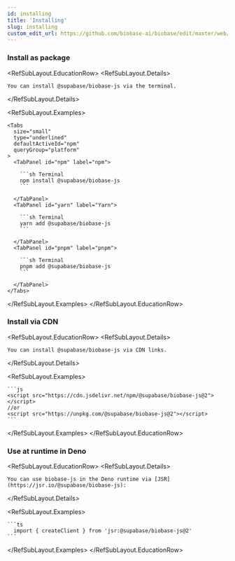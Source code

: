 ```yaml
---
id: installing
title: 'Installing'
slug: installing
custom_edit_url: https://github.com/biobase-ai/biobase/edit/master/web/spec/biobase.yml
---
```


### Install as package

<RefSubLayout.EducationRow>
  <RefSubLayout.Details>

    You can install @supabase/biobase-js via the terminal.

  </RefSubLayout.Details>

  <RefSubLayout.Examples>

    <Tabs
      size="small"
      type="underlined"
      defaultActiveId="npm"
      queryGroup="platform"
    >
      <TabPanel id="npm" label="npm">

        ```sh Terminal
        npm install @supabase/biobase-js
        ```

      </TabPanel>
      <TabPanel id="yarn" label="Yarn">

        ```sh Terminal
        yarn add @supabase/biobase-js
        ```

      </TabPanel>
      <TabPanel id="pnpm" label="pnpm">

        ```sh Terminal
        pnpm add @supabase/biobase-js
        ```

      </TabPanel>
    </Tabs>

  </RefSubLayout.Examples>
</RefSubLayout.EducationRow>

### Install via CDN

<RefSubLayout.EducationRow>
  <RefSubLayout.Details>
    
    You can install @supabase/biobase-js via CDN links.

  </RefSubLayout.Details>

  <RefSubLayout.Examples>

    ```js
    <script src="https://cdn.jsdelivr.net/npm/@supabase/biobase-js@2"></script>
    //or
    <script src="https://unpkg.com/@supabase/biobase-js@2"></script>
    ```

  </RefSubLayout.Examples>
</RefSubLayout.EducationRow>

### Use at runtime in Deno

<RefSubLayout.EducationRow>
  <RefSubLayout.Details>
    
    You can use biobase-js in the Deno runtime via [JSR](https://jsr.io/@supabase/biobase-js):

  </RefSubLayout.Details>

  <RefSubLayout.Examples>

    ```ts
      import { createClient } from 'jsr:@supabase/biobase-js@2'
    ```

  </RefSubLayout.Examples>
</RefSubLayout.EducationRow>
